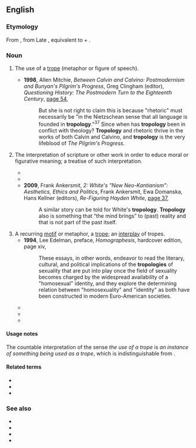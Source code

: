 ==English==
{{wikipedia|Tropological reading}}

===Etymology===
From {{etyl|LL.|en}} {{m|la|tropologia}}, from Late {{etyl|el|-}} {{m|grc|τροπολογία}}, equivalent to {{m|en|trope}} + {{m|en|-ology}}.

===Noun===
{{en-noun|~|tropologies}}

# {{lb|en|rhetoric}} The use of a [[trope]] (metaphor or figure of speech).
#* '''1998''', Allen Mitchie, ''Between Calvin and Calvino: Postmodernism and Bunyan's Pilgrim's Progress'', Greg Clingham (editor), ''Questioning History: The Postmodern Turn to the Eighteenth Century'', [https://books.google.com.au/books?id=Vpsgmt6V2OkC&pg=PA54&dq=%22tropology%22%7C%22tropologies%22&hl=en&sa=X&ei=WqAwVdDbOcLAmwWht4CQCA&redir_esc=y#v=onepage&q=%22tropology%22%7C%22tropologies%22&f=false page 54],
#*: But she is not right to claim this is because "rhetoric" must necessarily be "in the Nietzschean sense that all language is founded in '''tropology'''."<sup>37</sup> Since when has '''tropology''' been in conflict with theology? '''Tropology''' and rhetoric thrive in the works of both Calvin and Calvino, and '''tropology''' is the very lifeblood of ''The Pilgrim's Progress''.
# {{lb|en|theology|philosophy}} The interpretation of scripture or other work in order to educe moral or figurative meaning; a treatise of such interpretation.
#* {{quote-text|year=1993|author=Miguel Tamen|title=Manners of Interpretation: The Ends of Argument in Literary Studies|page=58|url=https://books.google.com.au/books?id=To1bMdYfV38C&pg=PA58&dq=%22tropology%22%7C%22tropologies%22&hl=en&sa=X&ei=WqAwVdDbOcLAmwWht4CQCA&redir_esc=y#v=onepage&q=%22tropology%22%7C%22tropologies%22&f=false|passage=Where the syntax of propositions is broken, we see a very general principle of '''tropology''' that grants a priori that things like texts are replacements of things like authors.}}
#* {{quote-text|year=2009|author=Geoffrey Grossus|title=The Life of Blessed Bernard of Tiron|page=58|url=https://books.google.com.au/books?id=S0Gg4aaG-EQC&pg=PA58&dq=%22tropology%22%7C%22tropologies%22&hl=en&sa=X&ei=WqAwVdDbOcLAmwWht4CQCA&redir_esc=y#v=onepage&q=%22tropology%22%7C%22tropologies%22&f=false|passage=He must distinguish the historical information from the allegory, divide the allegory from the '''tropology''', and separate the '''tropology''' from the anagogy.}}
#* '''2009''', Frank Ankersmit, ''2: White's "New Neo-Kantianism": Aesthetics, Ethics and Politics'', Frank Ankersmit, Ewa Domanska, Hans Kellner (editors), ''Re-Figuring Hayden White'', [https://books.google.com.au/books?id=U-vpxr3v39QC&pg=PA37&dq=%22tropology%22%7C%22tropologies%22&hl=en&sa=X&ei=WqAwVdDbOcLAmwWht4CQCA&redir_esc=y#v=onepage&q=%22tropology%22%7C%22tropologies%22&f=false page 37],
#*: A similar story can be told for White's '''tropology'''. '''Tropology''' also is something that “the mind brings” to (past) reality and that is not part of the past itself.
# A recurring [[motif]] or metaphor, a [[trope]]; an [[interplay]] of tropes.
#* '''1994''', Lee Edelman, preface, ''Homographesis'', hardcover edition, page xiv,
#*: These essays, in other words, endeavor to read the literary, cultural, and political implications of the '''tropologies''' of sexuality that are put into play once the field of sexuality becomes charged by the widespread availability of a "homosexual" identity, and they explore the determining relation between "homosexuality" and "identity" as both have been constructed in modern Euro-American societies.
#* {{quote-text|year=1998|author=Elisabeth Sheffield|title=Joyce's Abandoned Female Costumes, Gratefully Received|page=10|url=https://books.google.com.au/books?id=xJolyP5gUEYC&pg=PA10&dq=%22tropology%22%7C%22tropologies%22&hl=en&sa=X&ei=WqAwVdDbOcLAmwWht4CQCA&redir_esc=y#v=onepage&q=%22tropology%22%7C%22tropologies%22&f=false|passage=Finally, I differentiate Joyce's use of a feminine '''tropology''' from that of Derrida, Lacan, and the proponents of ''écriture féminine'': in Joyce's work it serves to express his ambivalence and anxiety concerning a writing that would open up the play of the signifier and challenge the authority of the unified self.}}
#* {{quote-text|year=2007|author=Fred Dallmayr|title=In Search of the Good Life: A Pedagogy for Troubled Times|page=227|url=https://books.google.com.au/books?id=_YLKXdzILikC&pg=PA227&dq=%22tropology%22%7C%22tropologies%22&hl=en&sa=X&ei=WqAwVdDbOcLAmwWht4CQCA&redir_esc=y#v=onepage&q=%22tropology%22%7C%22tropologies%22&f=false|passage=In lieu of this opposition, the lecture speaks of a “substantive '''tropology'''” of love, where ''tropology'' means more than a decorative interplay of tropes; it signifies the ability “simultaneously to capture the real analogy of sentiments and the power of ''eros'' to signify and express ''agape''."}}
#* {{quote-text|year=2009|author=Paul Fairfield|title=Why Democracy?|page=70|url=https://books.google.com.au/books?id=kPRlGoKytMgC&pg=PA70&dq=%22tropology%22%7C%22tropologies%22&hl=en&sa=X&ei=WqAwVdDbOcLAmwWht4CQCA&redir_esc=y#v=onepage&q=%22tropology%22%7C%22tropologies%22&f=false|passage=I have suggested that the explanation of the overwhelming support that democracy currently enjoys consists less in the formal merits of its justificatory argumentation or its practical results than in the effectiveness of its dominant metaphors, narratives, aspirations, meanings, and self-understanding which together constitute a '''tropology''' more evocative and formidable than its rivals. It is a '''tropology''' of equality above all else—of antihierarchy, antiprivilege, and antiauthoritarianism—one in which human relations both ethical and political are symmetrically structured in principle, if not always in fact, and every person counts for no more or less than one.}}

====Usage notes====
The countable interpretation of the sense ''the use of a trope'' is ''an instance of something being used as a trope'', which is indistinguishable from {{m|en|trope}}.

====Related terms====
* {{l|en|trope}}
* {{l|en|tropologic}}
* {{l|en|tropological}}

===See also===
* {{l|en|allegory}}
* {{l|en|anagogy}}
* {{l|en|exegesis}}
* {{l|en|hermeneutics}}